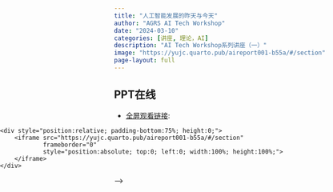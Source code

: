 ```yaml
---
title: "人工智能发展的昨天与今天"
author: "AGRS AI Tech Workshop"
date: "2024-03-10"
categories: [讲座, 理论，AI]
description: "AI Tech Workshop系列讲座（一）"
image: "https://yujc.quarto.pub/aireport001-b55a/#/section"
page-layout: full
---
```


<style>
.full-width-content {
    width: 100vw;
    position: relative;
    left: 50%;
    right: 50%;
    margin-left: -50vw;
    margin-right: -50vw;
}
</style>

## PPT在线

-   [全屏观看链接](https://yujc.quarto.pub/aireport001-b55a/#/section):

<div class="full-width-content">
    <div style="position:relative; padding-bottom:75%; height:0;">
        <iframe src="https://yujc.quarto.pub/aireport001-b55a/#/section" 
                frameborder="0" 
                style="position:absolute; top:0; left:0; width:100%; height:100%;">
        </iframe>
    </div>
</div>

<!-- <iframe src="https://yujc.quarto.pub/aireport001-b55a/#/section" frameborder="0" width="100%" height="700&"></iframe> --> -->

